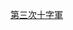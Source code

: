 {{Campaign
|name  = Campaignbox Third Crusade
|title = [[第三次十字军东征]]
|state = collapsed
|listclass = hlist
|battles =
* {{Link-en|阿卡圍城戰 (1189年–1191年)|Siege of Acre (1189–1191)|阿卡}}
* {{Link-en|菲羅梅隆戰役 (1190年)|Battle of Philomelion (1190)|菲羅梅隆}}
* {{Link-en|以哥念戰役 (1190年)|Battle of Iconium (1190)|以哥念}}
* [[阿爾蘇夫戰役|阿爾蘇夫]]
* {{Link-en|雅法戰役 (1192年)|Battle of Jaffa (1192)|雅法}}
}}<noinclude>
[[Category:十字軍模板|第三次十字軍]]
</noinclude>